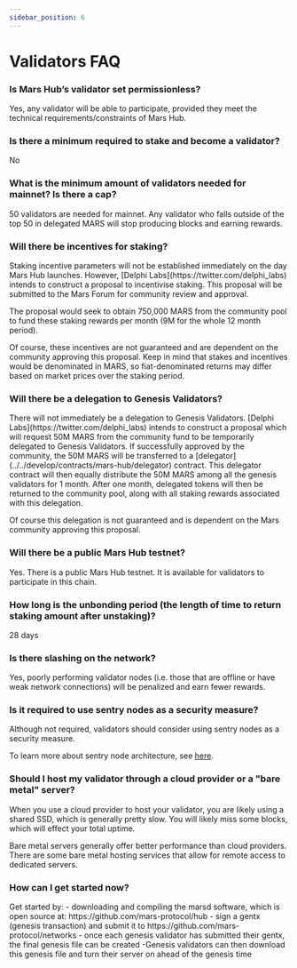 ```yaml
---
sidebar_position: 6
---
```



# Validators FAQ

### Is Mars Hub’s validator set permissionless?

<Admonition type="info" title="Answer:">
Yes, any validator will be able to participate, provided they meet the technical requirements/constraints of Mars Hub.
</Admonition>

### Is there a minimum required to stake and become a validator?

<Admonition type="info" title="Answer:">
No
</Admonition>

### What is the minimum amount of validators needed for mainnet? Is there a cap?

<Admonition type="info" title="Answer:">
50 validators are needed for mainnet. Any validator who falls outside of the top 50 in delegated MARS will stop producing blocks and earning rewards.
</Admonition>

### Will there be incentives for staking?

<Admonition type="info" title="Answer:">
Staking incentive parameters will not be established immediately on the day Mars Hub launches. However, [Delphi Labs](https://twitter.com/delphi_labs) intends to construct a proposal to incentivise staking. This proposal will be submitted to the Mars Forum for community review and approval. 

The proposal would seek to obtain 750,000 MARS from the community pool to fund these staking rewards per month (9M for the whole 12 month period).

Of course, these incentives are not guaranteed and are dependent on the community approving this proposal. Keep in mind that stakes and incentives would be denominated in MARS, so fiat-denominated returns may differ based on market prices over the staking period.
</Admonition>

### Will there be a delegation to Genesis Validators?

<Admonition type="info" title="Answer:">
There will not immediately be a delegation to Genesis Validators. [Delphi Labs](https://twitter.com/delphi_labs) intends to construct a proposal which will request 50M MARS from the community fund to be temporarily delegated to Genesis Validators. If successfully approved by the community, the 50M MARS will be transferred to a [delegator](../../develop/contracts/mars-hub/delegator) contract. This delegator contract will then equally distribute the 50M MARS among all the genesis validators for 1 month. After one month, delegated tokens will then be returned to the community pool, along with all staking rewards associated with this delegation. 

Of course this delegation is not guaranteed and is dependent on the Mars community approving this proposal.
</Admonition>

### Will there be a public Mars Hub testnet?

<Admonition type="info" title="Answer:">
Yes. There is a public Mars Hub testnet. It is available for validators to participate in this chain.
</Admonition>

### How long is the unbonding period (the length of time to return staking amount after unstaking)?

<Admonition type="info" title="Answer:">
28 days
</Admonition>

### Is there slashing on the network?

<Admonition type="info" title="Answer:">
Yes, poorly performing validator nodes (i.e. those that are offline or have weak network connections) will be penalized and earn fewer rewards.
</Admonition>

### Is it required to use sentry nodes as a security measure?

<Admonition type="info" title="Answer:">
Although not required, validators should consider using sentry nodes as a security measure.

To learn more about sentry node architecture, see [here](./sentry-node-architecture). 
</Admonition>

### Should I host my validator through a cloud provider or a "bare metal" server?

<Admonition type="info" title="Answer:">
When you use a cloud provider to host your validator, you are likely using a shared SSD, which is generally pretty slow. You will likely miss some blocks, which will effect your total uptime.

Bare metal servers generally offer better performance than cloud providers. There are some bare metal hosting services that allow for remote access to dedicated servers.
</Admonition>

### How can I get started now?

<Admonition type="info" title="Answer:">
Get started by:
- downloading and compiling the marsd software, which is open source at: https://github.com/mars-protocol/hub
- sign a gentx (genesis transaction) and submit it to https://github.com/mars-protocol/networks
- once each genesis validator has submitted their gentx, the final genesis file can be created
-Genesis validators can then download this genesis file and turn their server on ahead of the genesis time
</Admonition>



